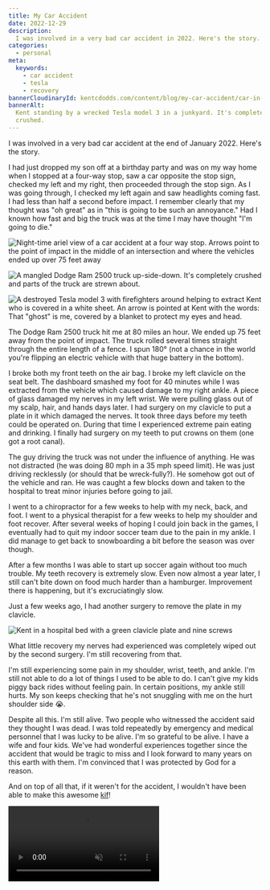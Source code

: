```yaml
---
title: My Car Accident
date: 2022-12-29
description:
  I was involved in a very bad car accident in 2022. Here's the story.
categories:
  - personal
meta:
  keywords:
    - car accident
    - tesla
    - recovery
bannerCloudinaryId: kentcdodds.com/content/blog/my-car-accident/car-in-daylight
bannerAlt:
  Kent standing by a wrecked Tesla model 3 in a junkyard. It's completely
  crushed.
---
```


I was involved in a very bad car accident at the end of January 2022. Here's the
story.

I had just dropped my son off at a birthday party and was on my way home when I
stopped at a four-way stop, saw a car opposite the stop sign, checked my left
and my right, then proceeded through the stop sign. As I was going through, I
checked my left again and saw headlights coming fast. I had less than half a
second before impact. I remember clearly that my thought was "oh great" as in
"this is going to be such an annoyance." Had I known how fast and big the truck
was at the time I may have thought "I'm going to die."

![Night-time ariel view of a car accident at a four way stop. Arrows point to the point of impact in the middle of an intersection and where the vehicles ended up over 75 feet away](https://res.cloudinary.com/kentcdodds-com/image/upload/v1672331271/kentcdodds.com/content/blog/my-car-accident/arial-view.jpg)

![A mangled Dodge Ram 2500 truck up-side-down. It's completely crushed and parts of the truck are strewn about.](https://res.cloudinary.com/kentcdodds-com/image/upload/v1672331311/kentcdodds.com/content/blog/my-car-accident/truck.jpg)

![A destroyed Tesla model 3 with firefighters around helping to extract Kent who is covered in a white sheet. An arrow is pointed at Kent with the words: That "ghost" is me, covered by a blanket to protect my eyes and head.](https://res.cloudinary.com/kentcdodds-com/image/upload/v1672331295/kentcdodds.com/content/blog/my-car-accident/kent-ghost.jpg)

The Dodge Ram 2500 truck hit me at 80 miles an hour. We ended up 75 feet away
from the point of impact. The truck rolled several times straight through the
entire length of a fence. I spun 180° (not a chance in the world you're flipping
an electric vehicle with that huge battery in the bottom).

I broke both my front teeth on the air bag. I broke my left clavicle on the seat
belt. The dashboard smashed my foot for 40 minutes while I was extracted from
the vehicle which caused damage to my right ankle. A piece of glass damaged my
nerves in my left wrist. We were pulling glass out of my scalp, hair, and hands
days later. I had surgery on my clavicle to put a plate in it which damaged the
nerves. It took three days before my teeth could be operated on. During that
time I experienced extreme pain eating and drinking. I finally had surgery on my
teeth to put crowns on them (one got a root canal).

The guy driving the truck was not under the influence of anything. He was not
distracted (he was doing 80 mph in a 35 mph speed limit). He was just driving
recklessly (or should that be wreck-fully?). He somehow got out of the vehicle
and ran. He was caught a few blocks down and taken to the hospital to treat
minor injuries before going to jail.

I went to a chiropractor for a few weeks to help with my neck, back, and foot. I
went to a physical therapist for a few weeks to help my shoulder and foot
recover. After several weeks of hoping I could join back in the games, I
eventually had to quit my indoor soccer team due to the pain in my ankle. I did
manage to get back to snowboarding a bit before the season was over though.

After a few months I was able to start up soccer again without too much trouble.
My teeth recovery is extremely slow. Even now almost a year later, I still can't
bite down on food much harder than a hamburger. Improvement there is happening,
but it's excruciatingly slow.

Just a few weeks ago, I had another surgery to remove the plate in my clavicle.

![Kent in a hospital bed with a green clavicle plate and nine screws](https://res.cloudinary.com/kentcdodds-com/image/upload/v1672333164/kentcdodds.com/content/blog/my-car-accident/kent-with-his-plate.jpg)

What little recovery my nerves had experienced was completely wiped out by the
second surgery. I'm still recovering from that.

I'm still experiencing some pain in my shoulder, wrist, teeth, and ankle. I'm
still not able to do a lot of things I used to be able to do. I can't give my
kids piggy back rides without feeling pain. In certain positions, my ankle still
hurts. My son keeps checking that he's not snuggling with me on the hurt
shoulder side 😭.

Despite all this. I'm still alive. Two people who witnessed the accident said
they thought I was dead. I was told repeatedly by emergency and medical
personnel that I was lucky to be alive. I'm so grateful to be alive. I have a
wife and four kids. We've had wonderful experiences together since the accident
that would be tragic to miss and I look forward to many years on this earth with
them. I'm convinced that I was protected by God for a reason.

And on top of all that, if it weren't for the accident, I wouldn't have been
able to make this awesome [kif](https://kcd.im/kifs)!

<video
  autoPlay={true}
  controls={true}
  loop={true}
  muted={true}
  src="https://res.cloudinary.com/kentcdodds-com/image/upload/v1672334947/kentcdodds.com/content/blog/my-car-accident/all-good-here.mp4"
/>
